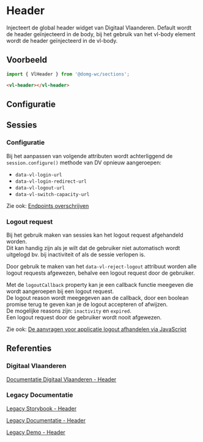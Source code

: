 
# Header

Injecteert de global header widget van Digitaal Vlaanderen.
Default wordt de header geïnjecteerd in de body, bij het gebruik van het vl-body element wordt de header geïnjecteerd in
de vl-body.


## Voorbeeld

```js
import { VlHeader } from '@domg-wc/sections';
```

```html
<vl-header></vl-header>
```

<Canvas of={VlHeaderStories.HeaderDefault} />


## Configuratie

<ArgTypes of={VlHeaderStories.HeaderDefault} />


## Sessies

### Configuratie

Bij het aanpassen van volgende attributen wordt achterliggend de `session.configure()` methode van DV opnieuw aangeroepen:

-   `data-vl-login-url`
-   `data-vl-login-redirect-url`
-   `data-vl-logout-url`
-   `data-vl-switch-capacity-url`

Zie ook: [Endpoints overschrijven](https://vlaamseoverheid.atlassian.net/wiki/spaces/IKPubliek/pages/6336119448/Aanmelden+met+eenvoudig+of+gekoppeld+toegangsbeheer#De-endpoints-overschrijven)


### Logout request

Bij het gebruik maken van sessies kan het logout request afgehandeld worden.<br/>
Dit kan handig zijn als je wilt dat de gebruiker niet automatisch wordt uitgelogd bv. bij inactiviteit of als de sessie verlopen is.

Door gebruik te maken van het `data-vl-reject-logout` attribuut worden alle logout requests afgewezen, behalve een logout request door de gebruiker.

Met de `logoutCallback` property kan je een callback functie meegeven die wordt aangeroepen bij een logout request.<br/>
De logout reason wordt meegegeven aan de callback, door een boolean promise terug te geven kan je de logout accepteren of afwijzen.<br/>
De mogelijke reasons zijn: `inactivity` en `expired`.<br/>
Een logout request door de gebruiker wordt nooit afgewezen.


Zie ook: [De aanvragen voor applicatie logout afhandelen via JavaScript](https://vlaamseoverheid.atlassian.net/wiki/spaces/IKPubliek/pages/6336119448/Aanmelden+met+eenvoudig+of+gekoppeld+toegangsbeheer#De-aanvragen-voor-applicatie-logout-afhandelen-via-JavaScript)

## Referenties

### Digitaal Vlaanderen

[Documentatie Digitaal Vlaanderen - Header](https://www.vlaanderen.be/digitaal-vlaanderen/onze-oplossingen/mijn-burgerprofiel/koppelen-met-mijn-burgerprofiel-als-dienstenleverancier/technische-toolkit-voor-aansluitingen-door-dienstenleveranciers)

### Legacy Documentatie

[Legacy Storybook - Header](https://webcomponenten.omgeving.vlaanderen.be/storybook/?path=/docs/custom-elements-vl-header--default)

[Legacy Documentatie - Header](https://webcomponenten.omgeving.vlaanderen.be/doc/VlHeader.html)

[Legacy Demo - Header](https://webcomponenten.omgeving.vlaanderen.be/demo/vl-header.html)
